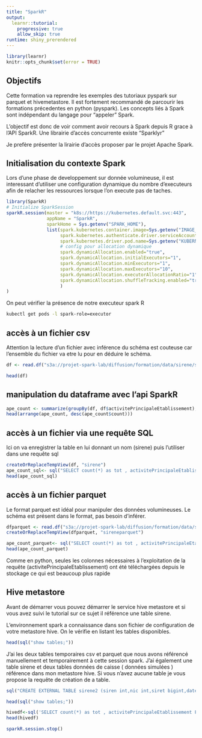 ```yaml
---
title: "SparkR"
output: 
  learnr::tutorial:
    progressive: true
    allow_skip: true
runtime: shiny_prerendered
---
```



```r
library(learnr)
knitr::opts_chunk$set(error = TRUE)
```

## Objectifs

Cette formation va reprendre les exemples des tutoriaux pyspark sur parquet et hivemetastore.
Il est fortement recommandé de parcourir les formations précedentes en python (pyspark). Les concepts liés à Spark sont indépendant du langage pour "appeler" Spark. 

L'objectif est donc de voir comment avoir recours à Spark depuis R grace à l'API SparkR. 
Une librairie d'accès concurrente existe "Sparklyr"

Je prefère présenter la lirairie d'accès proposer par le projet Apache Spark.

## Initialisation du contexte Spark

Lors d'une phase de developpement sur donnée volumineuse, il est interessant d'utiliser une configuration dynamique du nombre d'executeurs afin de relacher les ressources lorsque l'on execute pas de taches.

```r
library(SparkR)
# Initialize SparkSession
sparkR.session(master = "k8s://https://kubernetes.default.svc:443",
               appName = "SparkR",
               sparkHome = Sys.getenv("SPARK_HOME"),
               list(spark.kubernetes.container.image=Sys.getenv("IMAGE_NAME"), 
                    spark.kubernetes.authenticate.driver.serviceAccountName=Sys.getenv("KUBERNETES_SERVICE_ACCOUNT"),
                    spark.kubernetes.driver.pod.name=Sys.getenv("KUBERNETES_POD_NAME"),
                    # config pour allocation dynamique
                    spark.dynamicAllocation.enabled="true",
                    spark.dynamicAllocation.initialExecutors="1",
                    spark.dynamicAllocation.minExecutors="1",
                    spark.dynamicAllocation.maxExecutors="10",
                    spark.dynamicAllocation.executorAllocationRatio="1",
                    spark.dynamicAllocation.shuffleTracking.enabled="true"
                    )
)
```

On peut vérifier la présence de notre executeur spark R


```bash
kubectl get pods -l spark-role=executor
```
## accès à un fichier csv

Attention la lecture d'un fichier avec inférence du schéma est couteuse car l'ensemble du fichier va etre lu pour en déduire le schéma.

```r
df <- read.df("s3a://projet-spark-lab/diffusion/formation/data/sirene/sirene.csv", "csv", header = "true", inferSchema = "true")
```

```r
head(df)
```
## manipulation du dataframe avec l'api SparkR

```r
ape_count <- summarize(groupBy(df, df$activitePrincipaleEtablissement), count = n(df$activitePrincipaleEtablissement))
head(arrange(ape_count, desc(ape_count$count)))
```
## accès à un fichier via une requête SQL

Ici on va enregistrer la table en lui donnant un nom (sirene) puis l'utiliser dans une requête sql
```r
createOrReplaceTempView(df, "sirene")
ape_count_sql<- sql("SELECT count(*) as tot , activitePrincipaleEtablissement FROM sirene group by activitePrincipaleEtablissement order by tot desc;")
head(ape_count_sql)
```

## accès à un fichier parquet

Le format parquet est idéal pour manipuler des données volumineuses.
Le schéma est présent dans le format, pas besoin d'inférer.
```r
dfparquet <- read.df("s3a://projet-spark-lab/diffusion/formation/data/sirene.parquet", "parquet")
createOrReplaceTempView(dfparquet, "sireneparquet")
```

```r
ape_count_parquet<- sql("SELECT count(*) as tot , activitePrincipaleEtablissement FROM sireneparquet group by activitePrincipaleEtablissement order by tot desc;")
head(ape_count_parquet)
```
Comme en python, seules les colonnes nécessaires à l'exploitation de la requête (activitePrincipaleEtablissement) ont été téléchargées depuis le stockage ce qui est beaucoup plus rapide

## Hive metastore

Avant de démarrer vous pouvez démarrer le service hive metastore et si vous avez suivi le tutorial sur ce sujet il référence une table sirene.

L'environnement spark a connaissance dans son fichier de configuration de votre metastore hive. On le vérifie en listant les tables disponibles.
```r
head(sql("show tables;"))
```
J'ai les deux tables temporaires csv et parquet que nous avons référencé manuellement et temporairement à cette session spark. J'ai également une table sirene et deux tables données de caisse ( données simulées ) référence dans mon metastore hive.
Si vous n'avez aucune table je vous propose la requête de création de a table.


```r
sql("CREATE EXTERNAL TABLE sirene2 (siren int,nic int,siret bigint,dateFin string,dateDebut string,etatAdministratifEtablissement string,changementEtatAdministratifEtablissement boolean,enseigne1Etablissement string,enseigne2Etablissement string,enseigne3Etablissement string,changementEnseigneEtablissement boolean,denominationUsuelleEtablissement string,changementDenominationUsuelleEtablissement boolean,activitePrincipaleEtablissement string,nomenclatureActivitePrincipaleEtablissement string,changementActivitePrincipaleEtablissement string,caractereEmployeurEtablissement string,changementCaractereEmployeurEtablissement string ) STORED as parquet LOCATION 's3a://projet-spark-lab/diffusion/formation/data/sirene-10-partitions.parquet'")
```
```r
head(sql("show tables;"))
```
```r
hivedf<-sql('SELECT count(*) as tot , activitePrincipaleEtablissement FROM sirene2 group by activitePrincipaleEtablissement order by tot desc LIMIT 10')
head(hivedf)
```

```r
sparkR.session.stop()
```
